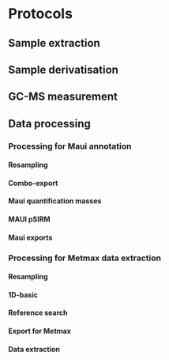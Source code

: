 # Protocols

## Sample extraction




## Sample derivatisation




## GC-MS measurement




## Data processing


### Processing for Maui annotation

#### Resampling

#### Combo-export

#### Maui quantification masses

#### MAUI pSIRM

#### Maui exports


### Processing for Metmax data extraction

#### Resampling

#### 1D-basic

#### Reference search

#### Export for Metmax

#### Data extraction


